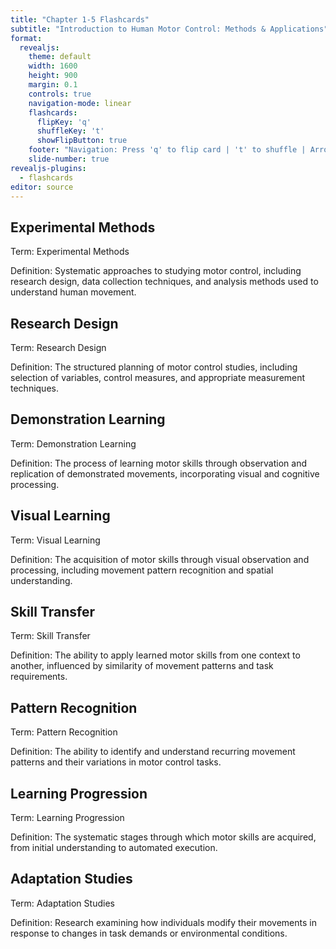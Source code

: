 ```yaml
---
title: "Chapter 1-5 Flashcards"
subtitle: "Introduction to Human Motor Control: Methods & Applications"
format:
  revealjs:
    theme: default
    width: 1600
    height: 900
    margin: 0.1
    controls: true
    navigation-mode: linear
    flashcards:
      flipKey: 'q'
      shuffleKey: 't'
      showFlipButton: true
    footer: "Navigation: Press 'q' to flip card | 't' to shuffle | Arrow keys for next/previous"
    slide-number: true
revealjs-plugins:
  - flashcards
editor: source
---
```


## Experimental Methods

::: {.flashcard-front}
Term: Experimental Methods
:::

::: {.flashcard-back}
Definition: Systematic approaches to studying motor control, including research design, data collection techniques, and analysis methods used to understand human movement.
:::

## Research Design

::: {.flashcard-front}
Term: Research Design
:::

::: {.flashcard-back}
Definition: The structured planning of motor control studies, including selection of variables, control measures, and appropriate measurement techniques.
:::

## Demonstration Learning

::: {.flashcard-front}
Term: Demonstration Learning
:::

::: {.flashcard-back}
Definition: The process of learning motor skills through observation and replication of demonstrated movements, incorporating visual and cognitive processing.
:::

## Visual Learning

::: {.flashcard-front}
Term: Visual Learning
:::

::: {.flashcard-back}
Definition: The acquisition of motor skills through visual observation and processing, including movement pattern recognition and spatial understanding.
:::

## Skill Transfer

::: {.flashcard-front}
Term: Skill Transfer
:::

::: {.flashcard-back}
Definition: The ability to apply learned motor skills from one context to another, influenced by similarity of movement patterns and task requirements.
:::

## Pattern Recognition

::: {.flashcard-front}
Term: Pattern Recognition
:::

::: {.flashcard-back}
Definition: The ability to identify and understand recurring movement patterns and their variations in motor control tasks.
:::

## Learning Progression

::: {.flashcard-front}
Term: Learning Progression
:::

::: {.flashcard-back}
Definition: The systematic stages through which motor skills are acquired, from initial understanding to automated execution.
:::

## Adaptation Studies

::: {.flashcard-front}
Term: Adaptation Studies
:::

::: {.flashcard-back}
Definition: Research examining how individuals modify their movements in response to changes in task demands or environmental conditions.
:::
